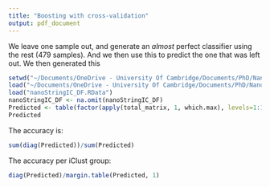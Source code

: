 ```yaml
---
title: "Boosting with cross-validation"
output: pdf_document
---
```


We leave one sample out, and generate an *almost* perfect classifier using the rest (479 samples).  And we then use this to predict the one that was left out.  We then generated this


```r
setwd("~/Documents/OneDrive - University Of Cambridge/Documents/PhD/Nanostring/R scripts")
load("~/Documents/OneDrive - University Of Cambridge/Documents/PhD/Nanostring/R scripts/total_matrix.RData")
load("nanoStringIC_DF.RData")
nanoStringIC_DF <- na.omit(nanoStringIC_DF)
Predicted <- table(factor(apply(total_matrix, 1, which.max), levels=1:10),nanoStringIC_DF$iClust) 
Predicted
```

The accuracy is:

```r
sum(diag(Predicted))/sum(Predicted)
```

The accuracy per iClust group:

```r
diag(Predicted)/margin.table(Predicted, 1)

```


